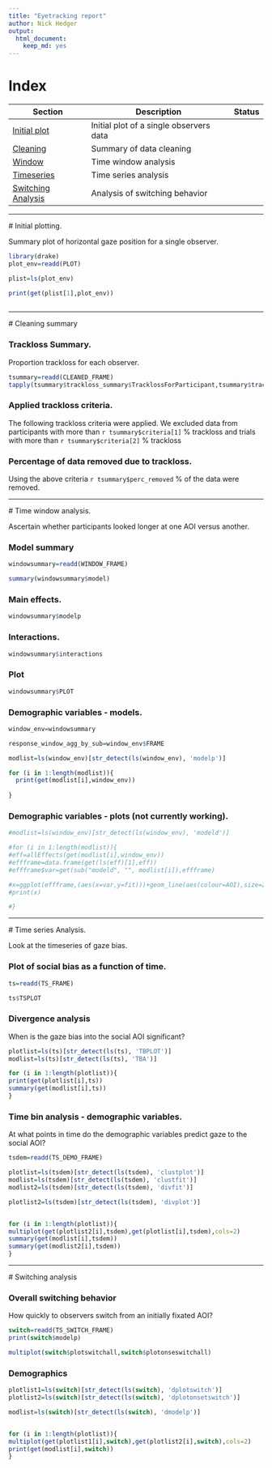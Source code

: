 ```yaml
---
title: "Eyetracking report"
author: Nick Hedger
output: 
  html_document: 
    keep_md: yes
---
```


# Index

| Section | Description | Status |
| --- | --- | --- |
| [Initial plot](#plot) | Initial plot of a single observers data |
| [Cleaning](#Cleaning) | Summary of data cleaning |
| [Window](#Window) | Time window analysis |
| [Timeseries](#Timeseries) | Time series analysis |
| [Switching Analysis ](#Switching) | Analysis of switching behavior |

***

<a id='plot'></a>
# Initial plotting.

Summary plot of horizontal gaze position for a single observer.

```r
library(drake)
plot_env=readd(PLOT)

plist=ls(plot_env)

print(get(plist[1],plot_env))
  

```

***

<a id='Cleaning'></a>
# Cleaning summary

### Trackloss Summary.

Proportion trackloss for each observer.

```r
tsummary=readd(CLEANED_FRAME)
tapply(tsummary$trackloss_summary$TracklossForParticipant,tsummary$trackloss_summary$ps,mean)
```


### Applied trackloss criteria.

The following trackloss criteria were applied. We excluded data from participants with more than `r tsummary$criteria[1]` % trackloss and trials with more than `r tsummary$criteria[2]` % trackloss


### Percentage of data removed due to trackloss.

Using the above criteria `r tsummary$perc_removed` % of the data were removed.

*** 

<a id='Window'></a>
# Time window analysis.

Ascertain whether participants looked longer at one AOI versus another.

### Model summary
```r
windowsummary=readd(WINDOW_FRAME)

summary(windowsummary$model)
```

### Main effects.
```r
windowsummary$modelp
```

### Interactions.

```r
windowsummary$interactions
```

### Plot

```r
windowsummary$PLOT
```


### Demographic variables - models.


```r
window_env=windowsummary

response_window_agg_by_sub=window_env$FRAME

modlist=ls(window_env)[str_detect(ls(window_env), 'modelp')]

for (i in 1:length(modlist)){
  print(get(modlist[i],window_env))
  
}

```


### Demographic variables - plots (not currently working).

```r

#modlist=ls(window_env)[str_detect(ls(window_env), 'modeld')]

#for (i in 1:length(modlist)){
#eff=allEffects(get(modlist[i],window_env))
#effframe=data.frame(get(ls(eff)[1],eff))
#effframe$var=get(sub("modeld", "", modlist[i]),effframe)

#x=ggplot(effframe,(aes(x=var,y=fit)))+geom_line(aes(colour=AOI),size=2)+facet_grid(.~sc)+geom_errorbar(aes(ymin=lower,ymax=upper,colour=AOI),size=1,width=3)+ scale_colour_manual(values = c("springgreen3","steelblue2"))+ scale_fill_manual(values = c("springgreen3","steelblue2"))+theme_classic()+ylab("Gaze Proportion")+theme(legend.position = "top")+xlab(sub("modeld", "", modlist[i]))
#print(x)

#}
```


*** 

<a id='Timeseries'></a>
# Time series Analysis.

Look at the timeseries of gaze bias.

### Plot of social bias as a function of time.

```r
ts=readd(TS_FRAME)

ts$TSPLOT

```


### Divergence analysis

When is the gaze bias into the social AOI significant?

```r
plotlist=ls(ts)[str_detect(ls(ts), 'TBPLOT')]
modlist=ls(ts)[str_detect(ls(ts), 'TBA')]

for (i in 1:length(plotlist)){
print(get(plotlist[i],ts))
summary(get(modlist[i],ts))
}

```


### Time bin analysis - demographic variables.

At what points in time do the demographic variables predict gaze to the social AOI?

```r
tsdem=readd(TS_DEMO_FRAME)

plotlist=ls(tsdem)[str_detect(ls(tsdem), 'clustplot')]
modlist=ls(tsdem)[str_detect(ls(tsdem), 'clustfit')]
modlist2=ls(tsdem)[str_detect(ls(tsdem), 'divfit')]

plotlist2=ls(tsdem)[str_detect(ls(tsdem), 'divplot')]


for (i in 1:length(plotlist)){ 
multiplot(get(plotlist2[i],tsdem),get(plotlist[i],tsdem),cols=2)
summary(get(modlist[i],tsdem))
summary(get(modlist2[i],tsdem))
}


```


*** 

<a id='Switching'></a>
# Switching analysis

### Overall switching behavior

How quickly to observers switch from an initially fixated AOI?

```r
switch=readd(TS_SWITCH_FRAME)
print(switch$modelp)

multiplot(switch$plotswitchall,switch$plotonseswitchall)

```


### Demographics


```r
plotlist1=ls(switch)[str_detect(ls(switch), 'dplotswitch')]
plotlist2=ls(switch)[str_detect(ls(switch), 'dplotonsetswitch')]

modlist=ls(switch)[str_detect(ls(switch), 'dmodelp')]


for (i in 1:length(plotlist)){ 
multiplot(get(plotlist1[i],switch),get(plotlist2[i],switch),cols=2)
print(get(modlist[i],switch))
}

```
